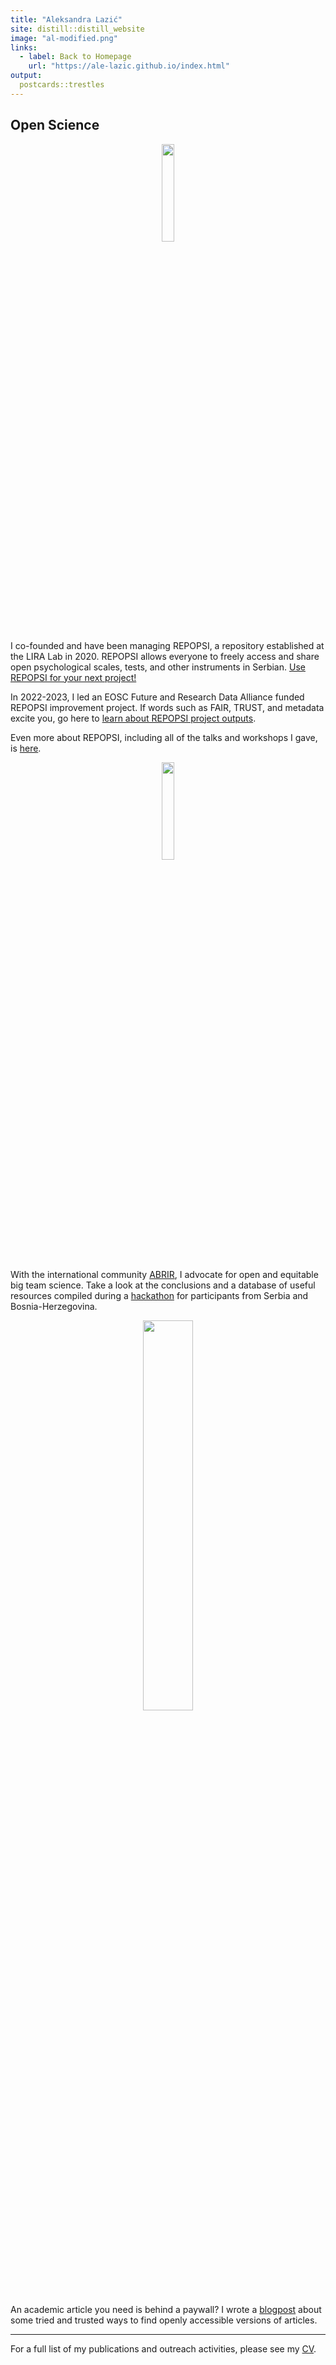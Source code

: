 ```yaml
---
title: "Aleksandra Lazić"
site: distill::distill_website
image: "al-modified.png"
links:
  - label: Back to Homepage
    url: "https://ale-lazic.github.io/index.html"
output:
  postcards::trestles
---
```


## Open Science

<center>![](https://www.repopsi.f.bg.ac.rs/wp-content/uploads/2023/01/Repopsi-Icons_REPOPSI-Logo.svg){width=20% height=20%}</center>
I co-founded and have been managing REPOPSI, a repository established at the LIRA Lab in 2020. REPOPSI allows everyone to freely access and share open psychological scales, tests, and other instruments in Serbian. [Use REPOPSI for your next project!](https://www.repopsi.f.bg.ac.rs/en/)

In 2022-2023, I led an EOSC Future and Research Data Alliance funded REPOPSI improvement project. If words such as FAIR, TRUST, and metadata excite you, go here to [learn about REPOPSI project outputs](https://www.rd-alliance.org/eosc-future-grant-repopsi/).

Even more about REPOPSI, including all of the talks and workshops I gave, is [here](https://zenodo.org/communities/repopsi-rda).

<center>![](https://i0.wp.com/abrirpsy.org/wp-content/uploads/2022/07/Untitled_Artwork.png?w=2048&ssl=1){width=20% height=20%}</center>
<br>
With the international community [ABRIR](https://abrirpsy.org/), I advocate for open and equitable big team science. Take a look at the conclusions and a database of useful resources compiled during a [hackathon](https://doi.org/10.5281/zenodo.12119309) for participants from Serbia and Bosnia-Herzegovina.

<center>![](decolonising knowledge.jpg){width=40% height=40%}</center>

An academic article you need is behind a paywall? I wrote a [blogpost](https://doi.org/10.5281/zenodo.13826061) about some tried and trusted ways to find openly accessible versions of articles.

---

For a full list of my publications and outreach activities, please see my [CV](https://drive.google.com/file/d/11AESEI0XEXLnlMkWNHj46Z5cypaX0JGv/view).